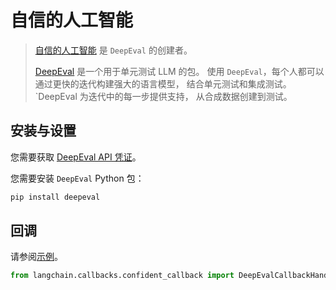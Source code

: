 # 自信的人工智能

>[自信的人工智能](https://confident-ai.com) 是 `DeepEval` 的创建者。
>
>[DeepEval](https://github.com/confident-ai/deepeval) 是一个用于单元测试 LLM 的包。
> 使用 `DeepEval`，每个人都可以通过更快的迭代构建强大的语言模型，
> 结合单元测试和集成测试。`DeepEval 为迭代中的每一步提供支持，
> 从合成数据创建到测试。

## 安装与设置

您需要获取 [DeepEval API 凭证](https://app.confident-ai.com)。

您需要安装 `DeepEval` Python 包：

```bash
pip install deepeval
```

## 回调

请参阅[示例](/docs/integrations/callbacks/confident)。

```python
from langchain.callbacks.confident_callback import DeepEvalCallbackHandler
```